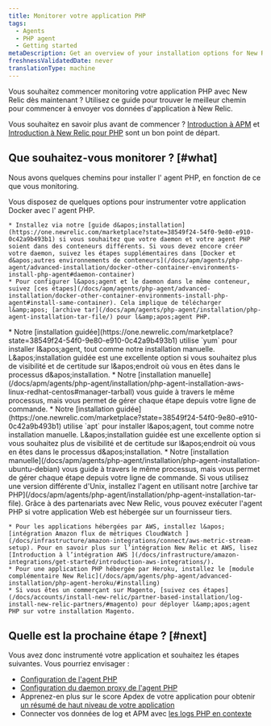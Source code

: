 ```yaml
---
title: Monitorer votre application PHP
tags:
  - Agents
  - PHP agent
  - Getting started
metaDescription: Get an overview of your installation options for New Relic's PHP agent.
freshnessValidatedDate: never
translationType: machine
---
```


Vous souhaitez commencer monitoring votre application PHP avec New Relic dès maintenant ? Utilisez ce guide pour trouver le meilleur chemin pour commencer à envoyer vos données d&apos;application à New Relic.

Vous souhaitez en savoir plus avant de commencer ? [Introduction à APM](/docs/apm/new-relic-apm/getting-started/introduction-apm) et [Introduction à New Relic pour PHP](/docs/apm/agents/php-agent/getting-started/introduction-new-relic-php) sont un bon point de départ.

## Que souhaitez-vous monitorer ? [#what]

Nous avons quelques chemins pour installer l&apos; agent PHP, en fonction de ce que vous monitoring.

<CollapserGroup>
  <Collapser id="docker" title="Application déployée dans un conteneur Docker">
    Vous disposez de quelques options pour instrumenter votre application Docker avec l&apos; agent PHP.

    * Installez via notre [guide d&apos;installation](https://one.newrelic.com/marketplace?state=38549f24-54f0-9e80-e910-0c42a9b493b1) si vous souhaitez que votre daemon et votre agent PHP soient dans des conteneurs différents. Si vous devez encore créer votre daemon, suivez les étapes supplémentaires dans [Docker et d&apos;autres environnements de conteneurs](/docs/apm/agents/php-agent/advanced-installation/docker-other-container-environments-install-php-agent#daemon-container)
    * Pour configurer l&apos;agent et le daemon dans le même conteneur, suivez [ces étapes](/docs/apm/agents/php-agent/advanced-installation/docker-other-container-environments-install-php-agent#install-same-container). Cela implique de télécharger l&amp;apos; [archive tar](/docs/apm/agents/php-agent/installation/php-agent-installation-tar-file/) pour l&amp;apos;agent PHP.
  </Collapser>

  <Collapser id="redhat-centos" title="Application déployée avec RedHat, CentOS ou AWS Linux">
    * Notre [installation guidée](https://one.newrelic.com/marketplace?state=38549f24-54f0-9e80-e910-0c42a9b493b1) utilise `yum` pour installer l&amp;apos;agent, tout comme notre installation manuelle. L&amp;apos;installation guidée est une excellente option si vous souhaitez plus de visibilité et de certitude sur l&amp;apos;endroit où vous en êtes dans le processus d&amp;apos;installation.
    * Notre [installation manuelle](/docs/apm/agents/php-agent/installation/php-agent-installation-aws-linux-redhat-centos#manager-tarball) vous guide à travers le même processus, mais vous permet de gérer chaque étape depuis votre ligne de commande.
  </Collapser>

  <Collapser id="debian-ubuntu" title="Application déployée avec Debian ou Ubuntu">
    * Notre [installation guidée](https://one.newrelic.com/marketplace?state=38549f24-54f0-9e80-e910-0c42a9b493b1) utilise `apt` pour installer l&amp;apos;agent, tout comme notre installation manuelle. L&amp;apos;installation guidée est une excellente option si vous souhaitez plus de visibilité et de certitude sur l&amp;apos;endroit où vous en êtes dans le processus d&amp;apos;installation.
    * Notre [installation manuelle](/docs/apm/agents/php-agent/installation/php-agent-installation-ubuntu-debian) vous guide à travers le même processus, mais vous permet de gérer chaque étape depuis votre ligne de commande.
  </Collapser>

  <Collapser id="tar" title="Application déployée avec d'autres saveurs Unix (en utilisant l'archive tar)">
    Si vous utilisez une version différente d&apos;Unix, installez l&apos;agent en utilisant notre [archive tar PHP](/docs/apm/agents/php-agent/installation/php-agent-installation-tar-file).
  </Collapser>

  <Collapser id="hosting-providers" title="Application hébergée sur AWS, Heroku, Magento ou d'autres fournisseurs d'hébergement">
    Grâce à des partenariats avec New Relic, vous pouvez exécuter l&apos;agent PHP si votre application Web est hébergée sur un fournisseur tiers.

    * Pour les applications hébergées par AWS, installez l&apos; [intégration Amazon flux de métriques CloudWatch ](/docs/infrastructure/amazon-integrations/connect/aws-metric-stream-setup). Pour en savoir plus sur l’intégration New Relic et AWS, lisez [Introduction à l’intégration AWS ](/docs/infrastructure/amazon-integrations/get-started/introduction-aws-integrations/).
    * Pour une application PHP hébergée par Heroku, installez le [module complémentaire New Relic](/docs/apm/agents/php-agent/advanced-installation/php-agent-heroku/#installing)
    * Si vous êtes un commerçant sur Magento, [suivez ces étapes](/docs/accounts/install-new-relic/partner-based-installation/log-install-new-relic-partners/#magento) pour déployer l&amp;apos;agent PHP sur votre installation Magento.
  </Collapser>
</CollapserGroup>

## Quelle est la prochaine étape ? [#next]

Vous avez donc instrumenté votre application et souhaitez les étapes suivantes. Vous pourriez envisager :

* [Configuration de l&apos;agent PHP](/docs/apm/agents/php-agent/configuration/php-agent-configuration/)
* [Configuration du daemon proxy de l&apos;agent PHP](/docs/apm/agents/php-agent/configuration/proxy-daemon-newreliccfg-settings/)
* Apprenez-en plus sur le score Apdex de votre application pour obtenir [un résumé de haut niveau de votre application](/docs/apm/apm-ui-pages/monitoring/apm-summary-page-view-transaction-apdex-usage-data/)
* Connecter vos données de log et APM avec [les logs PHP en contexte](/docs/logs/logs-context/configure-logs-context-php/)